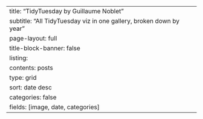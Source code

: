 ---
title: "TidyTuesday by Guillaume Noblet"
subtitle: "All TidyTuesday viz in one gallery, broken down by year"
page-layout: full
title-block-banner: false
listing:
  contents: posts
  type: grid
  sort: date desc
  categories: false
  fields: [image, date, categories]
---